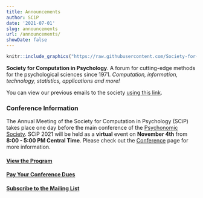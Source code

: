 ```yaml
---
title: Announcements
author: SCiP
date: '2021-07-01'
slug: announcements
url: /announcements/
showDate: false
---
```


```r
knitr::include_graphics("https://raw.githubusercontent.com/Society-for-Computation-in-Psychology/Society-for-Computation-in-Psychology.github.io/02e9bfbebdae8af64bed074c48e5517e21f0a921/files/imgs/scip_logo-2020a.png")
```

**Society for Computation in Psychology**. A forum for cutting-edge methods for the psychological sciences since 1971. *Computation, information, technology, statistics, applications and more!*

You can view our previous emails to the society [using this link](/emails/). 

### Conference Information

The Annual Meeting of the Society for Computation in Psychology (SCiP) takes place one day before the main conference of the [Psychonomic Society](https://www.psychonomic.org/). SCiP 2021 will be held as a **virtual** event on **November 4th** from **8:00 - 5:00 PM Central Time**. Please check out the [Conference](/conference/) page for more information. 

#### [View the Program](https://docs.google.com/document/d/1NSReHO97ClcSTgthCA58Y5BtauM8i0VPFAzgpnNsUGw/edit?usp=sharing) 

#### [Pay Your Conference Dues](https://www.paypal.com/donate?hosted_button_id=D4PN39CWFS4NE)

#### [Subscribe to the Mailing List](https://mailchi.mp/4df6e290ffee/ub0p519mz8)
